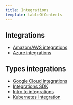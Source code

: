 ```yaml
---
title: Integrations
template: tableOfContents
---
```


## Integrations

* [Amazon/AWS integrations](/docs/infrastructure/integrations/integrations/amazonaws-integrations-0)
* [Azure integrations](/docs/infrastructure/integrations/integrations/azure-integrations)

## Types integrations

* [Google Cloud integrations](/docs/infrastructure/integrations/types-integrations/google-cloud-integrations)
* [Integrations SDK](/docs/infrastructure/integrations/types-integrations/integrations-sdk)
* [Intro to integrations](/docs/infrastructure/integrations/types-integrations/intro-integrations)
* [Kubernetes integration](/docs/infrastructure/integrations/types-integrations/introduction-kubernetes-integration)
